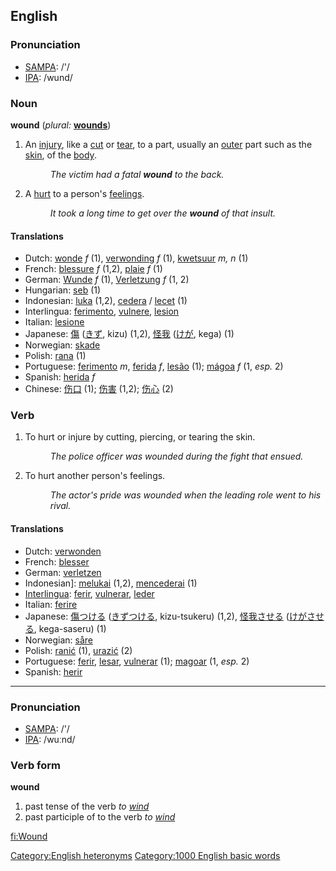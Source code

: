 ==English==

===Pronunciation===
*[[w:SAMPA|SAMPA]]: /'/
*[[w:IPA|IPA]]: /wund/

===Noun===
'''wound'''  (''plural:'' '''[[wounds]]''')
#An [[injury]], like a [[cut]] or [[tear]], to a part, usually an [[outer]] part such as the [[skin]], of the [[body]].
#:''The victim had a fatal '''wound''' to the back.'' 
#A [[hurt]] to a person's [[feelings]]. 
#:''It took a long time to get over the '''wound''' of that insult.''

====Translations====
*Dutch: [[wonde]] ''f'' (1), [[verwonding]] ''f'' (1), [[kwetsuur]] ''m, n'' (1)
*French: [[blessure]] ''f'' (1,2), [[plaie]] ''f'' (1)
*German: [[Wunde]] ''f'' (1), [[Verletzung]] ''f'' (1, 2)
*Hungarian: [[seb]] (1)
*Indonesian: [[luka]] (1,2), [[cedera]] / [[lecet]] (1)
*Interlingua: [[ferimento]], [[vulnere]], [[lesion]]
*Italian: [[lesione]]
*Japanese: [[傷]] ([[きず]], kizu) (1,2), [[怪我]] ([[けが]], kega) (1)
*Norwegian: [[skade]]
*Polish: [[rana]] (1)
*Portuguese: [[ferimento]] ''m'', [[ferida]] ''f'', [[lesão]] (1); [[mágoa]] ''f'' (1, ''esp.'' 2)
*Spanish: [[herida]] ''f''
*Chinese: [[伤口]] (1);  [[伤害]] (1,2); [[伤心]] (2)

===Verb===
{{en-infl-reg-consonant|wound||}}
#To hurt or injure by cutting, piercing, or tearing the skin. 
#:''The police officer was wounded during the fight that ensued.'' 
#To hurt another person's feelings. 
#:''The actor's pride was wounded when the leading role went to his rival.'' 

====Translations====
*Dutch: [[verwonden]]
*French: [[blesser]]
*German: [[verletzen]]
*Indonesian]: [[luka|melukai]] (1,2), [[cedera|mencederai]] (1)
*[[Interlingua]]: [[ferir]], [[vulnerar]], [[leder]]
*Italian: [[ferire]]
*Japanese: [[傷]]つける ([[きず]]つける, kizu-tsukeru) (1,2), [[怪我]]させる ([[けが]]させる, kega-saseru) (1)
*Norwegian: [[såre]]
*Polish: [[ranić]] (1), [[urazić]] (2)
*Portuguese: [[ferir]], [[lesar]], [[vulnerar]] (1); [[magoar]] (1, ''esp.'' 2)
*Spanish: [[herir]]

----

===Pronunciation===
*[[w:SAMPA|SAMPA]]: /'/
*[[w:IPA|IPA]]: /wuːnd/

===Verb form===
'''wound'''
# past tense of the verb ''to [[wind]]''
# past participle of to the verb ''to [[wind]]''

[[Category:English heteronyms]]
[[Category:1000 English basic words]]

[[fi:Wound]]